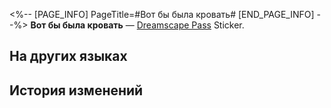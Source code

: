<%-- [PAGE_INFO]
PageTitle=#Вот бы была кровать#
[END_PAGE_INFO] --%>
{{Предмет Инфобокс
|id          = 223251
|Изображение = Dreamscape Pass Sticker Вот бы была кровать.png
|Тип         = Dreamscape Pass Sticker
|Инвентарь   = 
|Редкость    = 4
|Эффект      = 
|Описание    = Пронумерованные наклейки, используемые для украшения дневника сновидений. Бывают самыми разными.
}}
{{Описание|Написано предельно ясно: вот бы была кровать.}}
'''Вот бы была кровать''' — [[Dreamscape Pass]] Sticker.

==На других языках==
{{На других языках
|en   = If Only There's A Bed
|zhs  = 要是有张床就好了
|zht  = 要是有張床就好了
|ja   = ベッドがあればいいのに
|ko   = 침대가 있으면 좋을 텐데
|es   = Ojalá hubiera una cama...
|fr   = Si seulement il y avait un lit
|ru   = Вот бы была кровать
|th   = ถ้ามีเตียงก็ดีสิ
|vi   = Nếu Có Chiếc Giường Thì Tốt Quá
|de   = Hauptsache ein Bett
|id   = Andai Saja ada Kasur
|pt   = Se Ao Menos Houvesse Uma Cama
}}

==История изменений==
{{История изменений|3.5}}